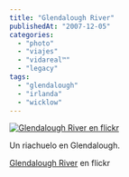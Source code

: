 ```yaml
---
title: "Glendalough River"
publishedAt: "2007-12-05"
categories: 
  - "photo"
  - "viajes"
  - "vidareal™"
  - "legacy"
tags: 
  - "glendalough"
  - "irlanda"
  - "wicklow"
---
```


[![Glendalough River en flickr](http://farm3.static.flickr.com/2065/2088994792_ff5ffe9cb8.jpg)](http://www.flickr.com/photos/ryck/2088994792/ "Glendalough River")

Un riachuelo en Glendalough.

[Glendalough River](http://www.flickr.com/photos/ryck/2088994792/) en flickr

